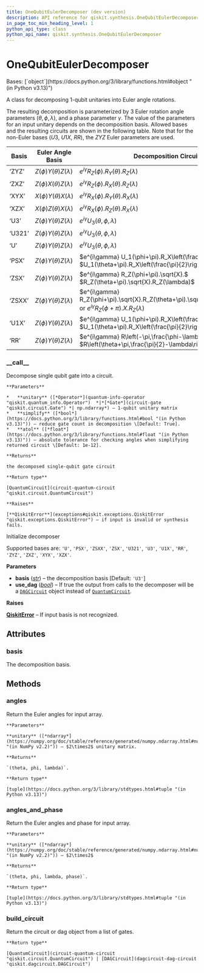 ```yaml
---
title: OneQubitEulerDecomposer (dev version)
description: API reference for qiskit.synthesis.OneQubitEulerDecomposer in the dev version of qiskit
in_page_toc_min_heading_level: 1
python_api_type: class
python_api_name: qiskit.synthesis.OneQubitEulerDecomposer
---
```


# OneQubitEulerDecomposer

<Class id="qiskit.synthesis.OneQubitEulerDecomposer" isDedicatedPage={true} github="https://github.com/Qiskit/qiskit/tree/main/qiskit/synthesis/one_qubit/one_qubit_decompose.py#L76-L288" signature="qiskit.synthesis.OneQubitEulerDecomposer(basis='U3', use_dag=False)" modifiers="class">
  Bases: [`object`](https://docs.python.org/3/library/functions.html#object "(in Python v3.13)")

  A class for decomposing 1-qubit unitaries into Euler angle rotations.

  The resulting decomposition is parameterized by 3 Euler rotation angle parameters $(\theta, \phi, \lambda)$, and a phase parameter $\gamma$. The value of the parameters for an input unitary depends on the decomposition basis. Allowed bases and the resulting circuits are shown in the following table. Note that for the non-Euler bases ($U3$, $U1X$, $RR$), the $ZYZ$ Euler parameters are used.

  | Basis  | Euler Angle Basis              | Decomposition Circuit                                                                                                    |
  | ------ | ------------------------------ | ------------------------------------------------------------------------------------------------------------------------ |
  | ‘ZYZ’  | $Z(\phi) Y(\theta) Z(\lambda)$ | $e^{i\gamma} R_Z(\phi).R_Y(\theta).R_Z(\lambda)$                                                                         |
  | ‘ZXZ’  | $Z(\phi) X(\theta) Z(\lambda)$ | $e^{i\gamma} R_Z(\phi).R_X(\theta).R_Z(\lambda)$                                                                         |
  | ‘XYX’  | $X(\phi) Y(\theta) X(\lambda)$ | $e^{i\gamma} R_X(\phi).R_Y(\theta).R_X(\lambda)$                                                                         |
  | ‘XZX’  | $X(\phi) Z(\theta) X(\lambda)$ | $e^{i\gamma} R_X(\phi).R_Z(\theta).R_X(\lambda)$                                                                         |
  | ‘U3’   | $Z(\phi) Y(\theta) Z(\lambda)$ | $e^{i\gamma} U_3(\theta,\phi,\lambda)$                                                                                   |
  | ‘U321’ | $Z(\phi) Y(\theta) Z(\lambda)$ | $e^{i\gamma} U_3(\theta,\phi,\lambda)$                                                                                   |
  | ‘U’    | $Z(\phi) Y(\theta) Z(\lambda)$ | $e^{i\gamma} U_3(\theta,\phi,\lambda)$                                                                                   |
  | ‘PSX’  | $Z(\phi) Y(\theta) Z(\lambda)$ | $e^{i\gamma} U_1(\phi+\pi).R_X\left(\frac{\pi}{2}\right).$ $U_1(\theta+\pi).R_X\left(\frac{\pi}{2}\right).U_1(\lambda)$  |
  | ‘ZSX’  | $Z(\phi) Y(\theta) Z(\lambda)$ | $e^{i\gamma} R_Z(\phi+\pi).\sqrt{X}.$ $R_Z(\theta+\pi).\sqrt{X}.R_Z(\lambda)$                                            |
  | ‘ZSXX’ | $Z(\phi) Y(\theta) Z(\lambda)$ | $e^{i\gamma} R_Z(\phi+\pi).\sqrt{X}.R_Z(\theta+\pi).\sqrt{X}.R_Z(\lambda)$ or $e^{i\gamma} R_Z(\phi+\pi).X.R_Z(\lambda)$ |
  | ‘U1X’  | $Z(\phi) Y(\theta) Z(\lambda)$ | $e^{i\gamma} U_1(\phi+\pi).R_X\left(\frac{\pi}{2}\right).$ $U_1(\theta+\pi).R_X\left(\frac{\pi}{2}\right).U_1(\lambda)$  |
  | ‘RR’   | $Z(\phi) Y(\theta) Z(\lambda)$ | $e^{i\gamma} R\left(-\pi,\frac{\phi-\lambda+\pi}{2}\right).$ $R\left(\theta+\pi,\frac{\pi}{2}-\lambda\right)$            |

  ### \_\_call\_\_

  <Function id="qiskit.synthesis.OneQubitEulerDecomposer.__call__" github="https://github.com/Qiskit/qiskit/tree/main/qiskit/synthesis/one_qubit/one_qubit_decompose.py#L178-L215" signature="__call__(unitary, simplify=True, atol=1e-12)">
    Decompose single qubit gate into a circuit.

    **Parameters**

    *   **unitary** ([*Operator*](quantum-info-operator "qiskit.quantum_info.Operator")  *|*[*Gate*](circuit-gate "qiskit.circuit.Gate") *| np.ndarray*) – 1-qubit unitary matrix
    *   **simplify** ([*bool*](https://docs.python.org/3/library/functions.html#bool "(in Python v3.13)")) – reduce gate count in decomposition \[Default: True].
    *   **atol** ([*float*](https://docs.python.org/3/library/functions.html#float "(in Python v3.13)")) – absolute tolerance for checking angles when simplifying returned circuit \[Default: 1e-12].

    **Returns**

    the decomposed single-qubit gate circuit

    **Return type**

    [QuantumCircuit](circuit-quantum-circuit "qiskit.circuit.QuantumCircuit")

    **Raises**

    [**QiskitError**](exceptions#qiskit.exceptions.QiskitError "qiskit.exceptions.QiskitError") – if input is invalid or synthesis fails.
  </Function>

  Initialize decomposer

  Supported bases are: `'U'`, `'PSX'`, `'ZSXX'`, `'ZSX'`, `'U321'`, `'U3'`, `'U1X'`, `'RR'`, `'ZYZ'`, `'ZXZ'`, `'XYX'`, `'XZX'`.

  **Parameters**

  *   **basis** ([*str*](https://docs.python.org/3/library/stdtypes.html#str "(in Python v3.13)")) – the decomposition basis \[Default: `'U3'`]
  *   **use\_dag** ([*bool*](https://docs.python.org/3/library/functions.html#bool "(in Python v3.13)")) – If true the output from calls to the decomposer will be a [`DAGCircuit`](dagcircuit-dag-circuit "qiskit.dagcircuit.DAGCircuit") object instead of [`QuantumCircuit`](circuit-quantum-circuit "qiskit.circuit.QuantumCircuit").

  **Raises**

  [**QiskitError**](exceptions#qiskit.exceptions.QiskitError "qiskit.exceptions.QiskitError") – If input basis is not recognized.

  ## Attributes

  ### basis

  <Attribute id="qiskit.synthesis.OneQubitEulerDecomposer.basis">
    The decomposition basis.
  </Attribute>

  ## Methods

  ### angles

  <Function id="qiskit.synthesis.OneQubitEulerDecomposer.angles" github="https://github.com/Qiskit/qiskit/tree/main/qiskit/synthesis/one_qubit/one_qubit_decompose.py#L258-L269" signature="angles(unitary)">
    Return the Euler angles for input array.

    **Parameters**

    **unitary** ([*ndarray*](https://numpy.org/doc/stable/reference/generated/numpy.ndarray.html#numpy.ndarray "(in NumPy v2.2)")) – $2\times2$ unitary matrix.

    **Returns**

    `(theta, phi, lambda)`.

    **Return type**

    [tuple](https://docs.python.org/3/library/stdtypes.html#tuple "(in Python v3.13)")
  </Function>

  ### angles\_and\_phase

  <Function id="qiskit.synthesis.OneQubitEulerDecomposer.angles_and_phase" github="https://github.com/Qiskit/qiskit/tree/main/qiskit/synthesis/one_qubit/one_qubit_decompose.py#L271-L281" signature="angles_and_phase(unitary)">
    Return the Euler angles and phase for input array.

    **Parameters**

    **unitary** ([*ndarray*](https://numpy.org/doc/stable/reference/generated/numpy.ndarray.html#numpy.ndarray "(in NumPy v2.2)")) – $2\times2$

    **Returns**

    `(theta, phi, lambda, phase)`.

    **Return type**

    [tuple](https://docs.python.org/3/library/stdtypes.html#tuple "(in Python v3.13)")
  </Function>

  ### build\_circuit

  <Function id="qiskit.synthesis.OneQubitEulerDecomposer.build_circuit" github="https://github.com/Qiskit/qiskit/tree/main/qiskit/synthesis/one_qubit/one_qubit_decompose.py#L157-L176" signature="build_circuit(gates, global_phase)">
    Return the circuit or dag object from a list of gates.

    **Return type**

    [QuantumCircuit](circuit-quantum-circuit "qiskit.circuit.QuantumCircuit") | [DAGCircuit](dagcircuit-dag-circuit "qiskit.dagcircuit.DAGCircuit")
  </Function>
</Class>

